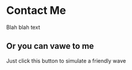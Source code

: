 
# Contact Me

Blah blah text

## Or you can vawe to me

<Wave/>

Just click this button to simulate a friendly wave